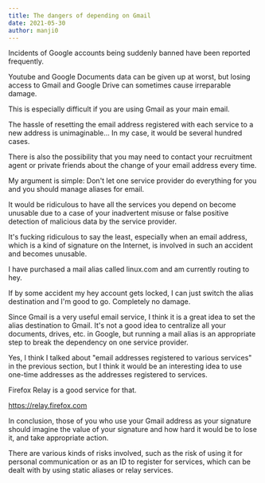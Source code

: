 ```yaml
---
title: The dangers of depending on Gmail
date: 2021-05-30
author: manji0
---
```


Incidents of Google accounts being suddenly banned have been reported frequently.

Youtube and Google Documents data can be given up at worst, but losing access to Gmail and Google Drive can sometimes cause irreparable damage.

This is especially difficult if you are using Gmail as your main email.

The hassle of resetting the email address registered with each service to a new address is unimaginable... In my case, it would be several hundred cases.

There is also the possibility that you may need to contact your recruitment agent or private friends about the change of your email address every time.

My argument is simple: Don't let one service provider do everything for you and you should manage aliases for email.

It would be ridiculous to have all the services you depend on become unusable due to a case of your inadvertent misuse or false positive detection of malicious data by the service provider.

It's fucking ridiculous to say the least, especially when an email address, which is a kind of signature on the Internet, is involved in such an accident and becomes unusable.

I have purchased a mail alias called linux.com and am currently routing to hey.

If by some accident my hey account gets locked, I can just switch the alias destination and I'm good to go. Completely no damage.

Since Gmail is a very useful email service, I think it is a great idea to set the alias destination to Gmail. It's not a good idea to centralize all your documents, drives, etc. in Google, but running a mail alias is an appropriate step to break the dependency on one service provider.

Yes, I think I talked about "email addresses registered to various services" in the previous section, but I think it would be an interesting idea to use one-time addresses as the addresses registered to services.

Firefox Relay is a good service for that.

https://relay.firefox.com

In conclusion, those of you who use your Gmail address as your signature should imagine the value of your signature and how hard it would be to lose it, and take appropriate action.

There are various kinds of risks involved, such as the risk of using it for personal communication or as an ID to register for services, which can be dealt with by using static aliases or relay services.